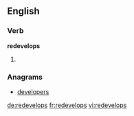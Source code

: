 ==English==

===Verb===
'''redevelops'''

# {{third-person singular of|redevelop}}

===Anagrams===
* [[developers#English|developers]]

[[de:redevelops]]
[[fr:redevelops]]
[[vi:redevelops]]